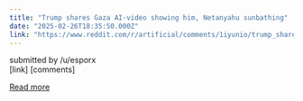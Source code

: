 ```yaml
---
title: "Trump shares Gaza AI-video showing him, Netanyahu sunbathing"
date: "2025-02-26T18:35:50.000Z"
link: "https://www.reddit.com/r/artificial/comments/1iyunio/trump_shares_gaza_aivideo_showing_him_netanyahu/"
---
```


submitted by    /u/esporx  
 [link]   [comments]

[Read more](https://www.reddit.com/r/artificial/comments/1iyunio/trump_shares_gaza_aivideo_showing_him_netanyahu/)
